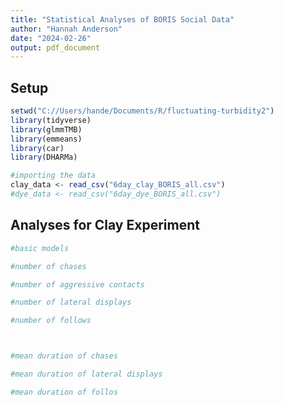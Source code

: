 ```yaml
---
title: "Statistical Analyses of BORIS Social Data"
author: "Hannah Anderson"
date: "2024-02-26"
output: pdf_document
---
```



## Setup

```r
setwd("C://Users/hande/Documents/R/fluctuating-turbidity2")
library(tidyverse)
library(glmmTMB)
library(emmeans)
library(car)
library(DHARMa)

#importing the data
clay_data <- read_csv("6day_clay_BORIS_all.csv")
#dye_data <- read_csv("6day_dye_BORIS_all.csv")
```


## Analyses for Clay Experiment

```r
#basic models

#number of chases

#number of aggressive contacts

#number of lateral displays

#number of follows



#mean duration of chases

#mean duration of lateral displays

#mean duration of follos
```